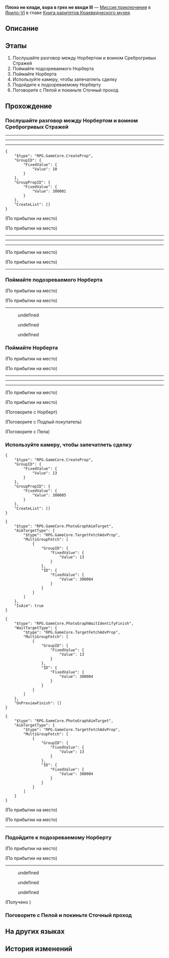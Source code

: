 {{Дополнить|Диалоги.}}
{{Миссия Инфобокс
|id              = 2011904
|Название        = 
|Изображение     = Миссия Освоения Плохо не клади, вора в грех не вводи III.png
|Тип             = Миссия приключения
|События         = 
|Глава           = Книга раритетов Краеведческого музея
|Условия         = 
|Персонажи       = Норберт; Пела; Первопроходец; Подлый покупатель; Помощник, изображающий одного из Среброгривых Стражей; Сообщник, изображающий одного из Среброгривых Стражей
|СтартЛокация    = [[Ярило-VI]] — [[Сточный проход]]
|Локации         = Сточный проход
|Предыдущая      = 
|Следующая       = 
|Награды         = Опыт Освоения*250; Звёздный нефрит*40; Путеводитель путешественника*3; Очищенный эфир*3; Кредиты*30 000
}}
'''Плохо не клади, вора в грех не вводи III''' — [[Миссия приключения]] в [[Ярило-VI]] в главе [[Книга раритетов Краеведческого музея]].

==Описание==
{{Описание|<!--официальное описание из Перекрёстка судеб-->}}

==Этапы==
# Послушайте разговор между Норбертом и воином Среброгривых Стражей
# Поймайте подозреваемого Норберта
# Поймайте Норберта
# Используйте камеру, чтобы запечатлеть сделку
# Подойдите к подозреваемому Норберту
# Поговорите с Пелой и покиньте Сточный проход

==Прохождение==
{{Дополнить}}


===Послушайте разговор между Норбертом и воином Среброгривых Стражей===
{{Описание миссии|локация=Сточный проход|Микрофильм, использовавшийся для демонстрации проекций, был украден. Без этого фильма выставка в зале истории и культуры не сможет открыться для публики.<br />Вы с Пелой прибываете на пустынную торговую улицу, чтобы преследовать подозреваемого Норберта.<br />Вы видите своего подозреваемого. Подслушайте его разговор.}}
{{Диалог Начало}}
----
<!--Unknown TalkSentence: 201194001-->
<!--Unknown TalkSentence: 201194002-->
----
<!--Unknown TalkSentence: 201194003-->
----
<pre>{
	"$type": "RPG.GameCore.CreateProp",
	"GroupID": {
		"FixedValue": {
			"Value": 10
		}
	},
	"GroupPropID": {
		"FixedValue": {
			"Value": 300001
		}
	},
	"CreateList": []
}</pre>
;(По прибытии на место)

;(По прибытии на место)
----
<!--Unknown TalkSentence: 201194101-->
<!--Unknown TalkSentence: 201194102-->
<!--Unknown TalkSentence: 201194103-->
<!--Unknown TalkSentence: 201194104-->
<!--Unknown TalkSentence: 201194105-->
<!--Unknown TalkSentence: 201194106-->
----
<!--Unknown TalkSentence: 201194107-->
<!--Unknown TalkSentence: 201194108-->
----
;(По прибытии на место)

;(По прибытии на место)
<!--Unknown TalkSentence: 201194201-->
<!--Unknown TalkSentence: 201194202-->
----
{{Диалог Конец}}

===Поймайте подозреваемого Норберта===
{{Описание миссии|локация=Сточный проход|Микрофильм, использовавшийся для демонстрации проекций, был украден. Без этого фильма выставка в зале истории и культуры не сможет открыться для публики.<br />Вы с Пелой прибываете на пустынную торговую улицу, чтобы преследовать подозреваемого Норберта.<br />Слова и действия Норберта выявили неоспоримый факт, что он является торговцем артефактами. Продолжайте в том же духе и возьмите его под стражу.}}
{{Диалог Начало}}
;(По прибытии на место)

;(По прибытии на место)
----
<!--Unknown TalkSentence: 201194301-->
<!--Unknown TalkSentence: 201194302-->
<!--Unknown TalkSentence: 201194303-->
:{{Диалог|Стрелка}} undefined
:<!--Unknown TalkSentence: 201194305-->
:<!--Unknown TalkSentence: 201194306-->
:{{Диалог|Стрелка}} undefined
:{{Диалог|Стрелка}} undefined
:<!--Unknown TalkSentence: 201194309-->
<!--Unknown TalkSentence: 201194310-->
<!--Unknown TalkSentence: 201194311-->
<!--Unknown TalkSentence: 201194312-->
<!--Unknown TalkSentence: 201194313-->
<!--Unknown TalkSentence: 201194314-->
<!--Unknown TalkSentence: 201194315-->
<!--Unknown TalkSentence: 201194316-->
<!--Unknown TalkSentence: 201194317-->
{{Диалог Конец}}

===Поймайте Норберта===
{{Диалог Начало}}
;(По прибытии на место)

;(По прибытии на место)
----
<!--Unknown TalkSentence: 201194401-->
<!--Unknown TalkSentence: 201194402-->
<!--Unknown TalkSentence: 201194403-->
<!--Unknown TalkSentence: 201194404-->
<!--Unknown TalkSentence: 201194405-->
----
<!--Unknown TalkSentence: 201194406-->
<!--Unknown TalkSentence: 201194407-->
----
;(По прибытии на место)

;(По прибытии на место)
<!--Unknown TalkSentence: 201194501-->
<!--Unknown TalkSentence: 201194502-->
<!--Unknown TalkSentence: 201194503-->

;(Поговорите с Норберт)
<!--Unknown TalkSentence: 201194821-->
<!--Unknown TalkSentence: 201194822-->
<!--Unknown TalkSentence: 201194823-->
<!--Unknown TalkSentence: 201194824-->
<!--Unknown TalkSentence: 201194825-->

;(Поговорите с Подлый покупатель)
<!--Unknown TalkSentence: 201194801-->
<!--Unknown TalkSentence: 201194802-->
<!--Unknown TalkSentence: 201194803-->

;(Поговорите с Пела)
<!--Unknown TalkSentence: 201194781-->
<!--Unknown TalkSentence: 201194782-->
<!--Unknown TalkSentence: 201194783-->
<!--Unknown TalkSentence: 201194784-->
{{Диалог Конец}}

===Используйте камеру, чтобы запечатлеть сделку===
{{Описание миссии|локация=Сточный проход|Микрофильм, использовавшийся для демонстрации проекций, был украден. Без этого фильма выставка в зале истории и культуры не сможет открыться для публики.<br />Вы с Пелой прибываете на пустынную торговую улицу, чтобы преследовать подозреваемого Норберта.<br />Норберт и покупатель стоят прямо перед вами. Достаньте свою камеру и запечатлейте момент, когда они заключают незаконную сделку.}}
{{Диалог Начало}}
<pre>{
	"$type": "RPG.GameCore.CreateProp",
	"GroupID": {
		"FixedValue": {
			"Value": 13
		}
	},
	"GroupPropID": {
		"FixedValue": {
			"Value": 300005
		}
	},
	"CreateList": []
}</pre>
<pre>{
	"$type": "RPG.GameCore.PhotoGraphAimTarget",
	"AimTargetType": {
		"$type": "RPG.GameCore.TargetFetchAdvProp",
		"MultiGroupFetch": [
			{
				"GroupID": {
					"FixedValue": {
						"Value": 13
					}
				},
				"ID": {
					"FixedValue": {
						"Value": 300004
					}
				}
			}
		]
	},
	"IsAim": true
}</pre>
<pre>{
	"$type": "RPG.GameCore.PhotoGraphWaitIdentifyFinish",
	"WaitTargetType": {
		"$type": "RPG.GameCore.TargetFetchAdvProp",
		"MultiGroupFetch": [
			{
				"GroupID": {
					"FixedValue": {
						"Value": 13
					}
				},
				"ID": {
					"FixedValue": {
						"Value": 300004
					}
				}
			}
		]
	},
	"OnPreviewFinish": []
}</pre>
<pre>{
	"$type": "RPG.GameCore.PhotoGraphAimTarget",
	"AimTargetType": {
		"$type": "RPG.GameCore.TargetFetchAdvProp",
		"MultiGroupFetch": [
			{
				"GroupID": {
					"FixedValue": {
						"Value": 13
					}
				},
				"ID": {
					"FixedValue": {
						"Value": 300004
					}
				}
			}
		]
	}
}</pre>
;(По прибытии на место)

;(По прибытии на место)
<!--Unknown TalkSentence: 201194601-->
<!--Unknown TalkSentence: 201194602-->
----
{{Диалог Конец}}

===Подойдите к подозреваемому Норберту===
{{Описание миссии|локация=Сточный проход|Микрофильм, использовавшийся для демонстрации проекций, был украден. Без этого фильма выставка в зале истории и культуры не сможет открыться для публики.<br />Вы с Пелой прибываете на пустынную торговую улицу, чтобы преследовать подозреваемого Норберта.<br />У вас есть достаточно доказательств. Подойдите к подозреваемому и покупателю.}}
{{Диалог Начало}}
;(По прибытии на место)

;(По прибытии на место)
----
<!--Unknown TalkSentence: 201194631-->
<!--Unknown TalkSentence: 201194632-->
:{{Диалог|Стрелка}} undefined
:{{Диалог|Стрелка}} undefined
:{{Диалог|Стрелка}} undefined
:{{tx}}
;(Получено {{Item|Микрофильм|20|x=1|text=Микрофильм}})
{{Диалог Конец}}

===Поговорите с Пелой и покиньте Сточный проход===
{{Описание миссии|локация=Сточный проход|Вы, наконец, раскрываете дело о краже музейных экспонатов.<br />Микрофильм снова у вас в руках. Поговорите с Пелой и верните его на место.}}
{{Диалог Начало}}
{{Диалог Конец}}

==На других языках==
{{На других языках
|en   = Opportunity Makes the Thief (III)
|zhs  = 漫藏诲盗•其三
|zht  = 漫藏誨盜•其三
|ja   = 慢蔵誨盗・その3
|ko   = 견물생심•3
|es   = La oportunidad hace al ladrón III
|fr   = L'occasion fait le larron (III)
|ru   = Плохо не клади, вора в грех не вводи III
|th   = ของมีค่าล่อตาโจร 3
|vi   = Cơ Hội Tạo Nên Kẻ Trộm 3
|de   = Gelegenheit macht Diebe (Teil 3)
|id   = Kesempatan dalam Kesempitan (Bagian 3)
|pt   = A Ocasião Faz o Ladrão (III)
}}

==История изменений==
{{История изменений|2.7}}
